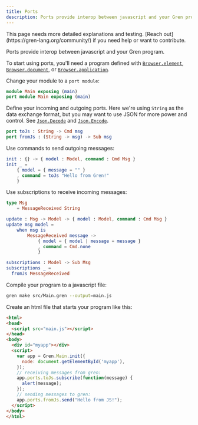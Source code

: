 ```yaml
---
title: Ports
description: Ports provide interop between javascript and your Gren program.
---
```



<Aside type="caution">
This page needs more detailed explanations and testing.
[Reach out](https://gren-lang.org/community/) if you need help or want to contribute.
</Aside>

Ports provide interop between javascript and your Gren program.

To start using ports, you'll need a program defined with
[`Browser.element`](/book/applications/browser/#browserelement),
[`Browser.document`](/book/applications/browser/#browserdocument), or
[`Browser.application`](/book/applications/browser/#browserapplication).

Change your module to a `port module`:

```elm title="src/Main.gren" showLineNumbers=false del={1} add={2}
module Main exposing (main)
port module Main exposing (main)
```

Define your incoming and outgoing ports.
Here we're using `String` as the data exchange format, but you may want to use JSON for more power and control.
See [`Json.Decode`](https://packages.gren-lang.org/package/gren-lang/core/version/latest/module/Json.Decode)
and [`Json.Encode`](https://packages.gren-lang.org/package/gren-lang/core/version/latest/module/Json.Encode).

```elm title="src/Main.gren" showLineNumbers=false
port toJs : String -> Cmd msg
port fromJs : (String -> msg) -> Sub msg
```

Use commands to send outgoing messages:

```elm title="src/Main.gren" showLineNumbers=false
init : {} -> { model : Model, command : Cmd Msg }
init _ =
    { model = { message = "" }
    , command = toJs "Hello from Gren!"
    }
```

Use subscriptions to receive incoming messages:

```elm title="src/Main.gren" showLineNumbers=false
type Msg
    = MessageReceived String

update : Msg -> Model -> { model : Model, command : Cmd Msg }
update msg model =
    when msg is
        MessageReceived message ->
            { model = { model | message = message }
            , command = Cmd.none
            }

subscriptions : Model -> Sub Msg
subscriptions _ =
  fromJs MessageReceived
```

Compile your program to a javascript file:

```sh
gren make src/Main.gren --output=main.js
```

Create an html file that starts your program like this:

```html showLineNumbers=false {11-16}
<html>
<head>
  <script src="main.js"></script>
</head>
<body>
  <div id="myapp"></div>
  <script>
    var app = Gren.Main.init({
      node: document.getElementById('myapp'),
    });
    // receiving messages from gren:
    app.ports.toJs.subscribe(function(message) {
      alert(message); 
    });
    // sending messages to gren:
    app.ports.fromJs.send("Hello from JS!");
  </script>
</body>
</html>
```
